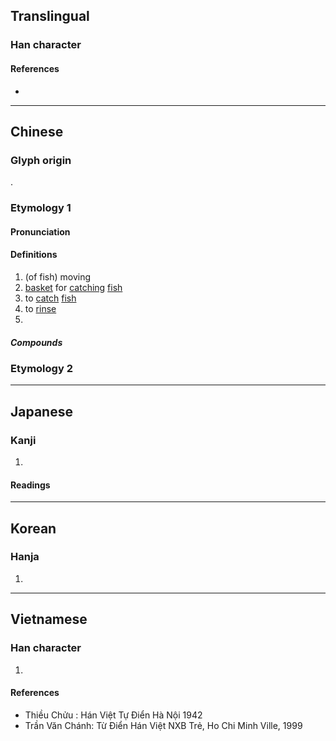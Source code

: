 {{character info}}
==Translingual==

===Han character===
{{Han char|rn=85|rad=水|as=03|sn=6|four=32170|canj=EU|ids=⿰氵山}}

====References====
* {{Han ref|kx=0605.090|dkj=17128|dj=0999.020|hdz=31552.030|uh=6C55|ud=27733|bh=A6C2|bd=42690}}

----

==Chinese==
{{zh-forms}}

===Glyph origin===
{{Han etym}}
{{Han compound|水|山|ls=psc|c1=s|c2=p|t1=water}}. 

===Etymology 1===

====Pronunciation====
{{zh-pron
|m=shàn
|c=saan3
|mn=sòaⁿ
|mn-t=suan3/suan1
|mc=y
|oc=y
|cat=a,v,pn
}}

====Definitions====
{{zh-hanzi}}

# (of fish) moving
# [[basket]] for [[catch]]ing [[fish]]
# to [[catch]] [[fish]]
# to [[rinse]]
# {{zh-short|汕頭}}

=====Compounds=====
{{zh-der|汕汕|汕頭|潮汕|汕尾}}

===Etymology 2===
{{zh-see|涮|v}}
----

==Japanese==

===Kanji===
{{ja-kanji|grade=|rs=水03}}

# {{rfdef|ja|sort=水03}}

====Readings====
{{ja-readings
|goon=せん
|kanon=さん
|kun=すくいあみ
}}

----

==Korean==

===Hanja===
{{ko-hanja|hangeul=산|eumhun=|rv=san|mr=san|y=san}}

# {{rfdef|ko|sort=水03}}

----

==Vietnamese==

===Han character===
{{vi-hantu|[[sươn]], [[sán]], [[sớn]]|rs=水03}}

# {{rfdef|vi|sort=水03}}

====References====
* Thiều Chửu : Hán Việt Tự Điển Hà Nội 1942
* Trần Văn Chánh: Từ Điển Hán Việt NXB Trẻ, Ho Chi Minh Ville, 1999